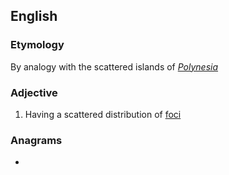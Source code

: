 ==English==

===Etymology===
By analogy with the scattered islands of ''[[Polynesia]]''

===Adjective===
{{en-adj}}

# {{lb|en|medicine|of a disease}} Having a scattered distribution of [[foci]]

===Anagrams===
* {{anagrams|en|a=ceilnopsy|Polynices|copylines}}